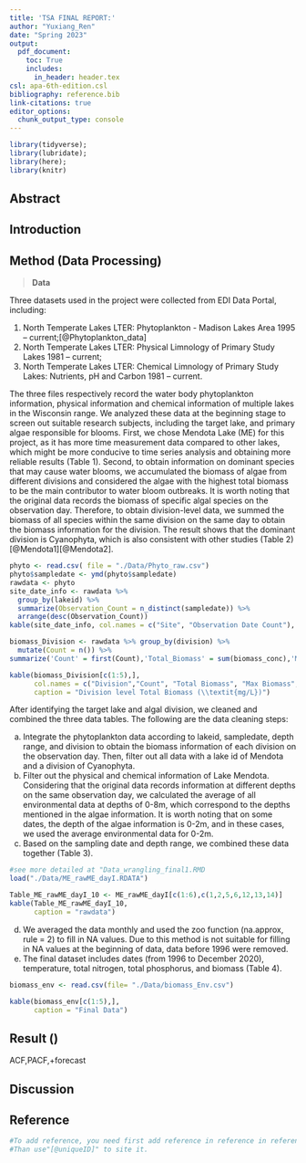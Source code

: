```yaml
---
title: 'TSA FINAL REPORT:'
author: "Yuxiang_Ren" 
date: "Spring 2023"
output: 
  pdf_document:
    toc: True
    includes:
      in_header: header.tex
csl: apa-6th-edition.csl
bibliography: reference.bib
link-citations: true
editor_options: 
  chunk_output_type: console
---
```

```r
library(tidyverse);
library(lubridate);
library(here);
library(knitr)

```

## Abstract



## Introduction



## Method (Data Processing)

> **Data**

Three datasets used in the project were collected from EDI Data Portal, including:

1. North Temperate Lakes LTER: Phytoplankton - Madison Lakes Area 1995 – current;[@Phytoplankton_data]
2. North Temperate Lakes LTER: Physical Limnology of Primary Study Lakes 1981 – current;
3. North Temperate Lakes LTER: Chemical Limnology of Primary Study Lakes: Nutrients, pH and Carbon 1981 – current.

The three files respectively record the water body phytoplankton information, physical information and chemical information of multiple lakes in the Wisconsin range. We analyzed these data at the beginning stage to screen out suitable research subjects, including the target lake, and primary algae responsible for blooms. First, we chose Mendota Lake (ME) for this project, as it has more time measurement data compared to other lakes, which might be more conducive to time series analysis and obtaining more reliable results (Table 1). Second, to obtain information on dominant species that may cause water blooms, we accumulated the biomass of algae from different divisions and considered the algae with the highest total biomass to be the main contributor to water bloom outbreaks. It is worth noting that the original data records the biomass of specific algal species on the observation day. Therefore, to obtain division-level data, we summed the biomass of all species within the same division on the same day to obtain the biomass information for the division. The result shows that the dominant division is Cyanophyta, which is also consistent with other studies (Table 2)[@Mendota1][@Mendota2].


```r
phyto <- read.csv( file = "./Data/Phyto_raw.csv")
phyto$sampledate <- ymd(phyto$sampledate)
rawdata <- phyto
site_date_info <- rawdata %>%
  group_by(lakeid) %>%
  summarize(Observation_Count = n_distinct(sampledate)) %>%
  arrange(desc(Observation_Count))
kable(site_date_info, col.names = c("Site", "Observation Date Count"), caption = "Site Information")

```

```r
biomass_Division <- rawdata %>% group_by(division) %>% 
  mutate(Count = n()) %>% 
summarize('Count' = first(Count),'Total_Biomass' = sum(biomass_conc),'Max_Biomass' = max(biomass_conc, na.rm = TRUE),'Min_Biomass' = min(biomass_conc, na.rm = TRUE),'Mean_Biomass' = mean(biomass_conc, na.rm = TRUE))  %>% arrange(desc(Total_Biomass))

kable(biomass_Division[c(1:5),], 
      col.names = c("Division","Count", "Total Biomass", "Max Biomass", "Min Biomass", "Mean Biomass"),
      caption = "Division level Total Biomass (\\textit{mg/L})")
```

After identifying the target lake and algal division, we cleaned and combined the three data tables. The following are the data cleaning steps:

a.	Integrate the phytoplankton data according to lakeid, sampledate, depth range, and division to obtain the biomass information of each division on the observation day. Then, filter out all data with a lake id of Mendota and a division of Cyanophyta.
b.	Filter out the physical and chemical information of Lake Mendota. Considering that the original data records information at different depths on the same observation day, we calculated the average of all environmental data at depths of 0-8m, which correspond to the depths mentioned in the algae information. It is worth noting that on some dates, the depth of the algae information is 0-2m, and in these cases, we used the average environmental data for 0-2m.
c.	Based on the sampling date and depth range, we combined these data together (Table 3).  

```r
#see more detailed at "Data_wrangling_final1.RMD
load("./Data/ME_rawME_dayI.RDATA")

Table_ME_rawME_dayI_10 <- ME_rawME_dayI[c(1:6),c(1,2,5,6,12,13,14)]
kable(Table_ME_rawME_dayI_10,
      caption = "rawdata")

```
d.	We averaged the data monthly and used the zoo function (na.approx, rule = 2) to fill in NA values. Due to this method is not suitable for filling in NA values at the beginning of data, data before  1996 were removed.
e. The final dataset includes dates (from 1996 to December 2020), temperature, total nitrogen, total phosphorus, and biomass (Table 4).

```r
biomass_env <- read.csv(file= "./Data/biomass_Env.csv")

kable(biomass_env[c(1:5),],
      caption = "Final Data")
```



## Result ()
ACF,PACF,+forecast




## Discussion



## Reference
```r
#To add reference, you need first add reference in reference in reference.bib. 
#Than use"[@uniqueID]" to site it.

```



